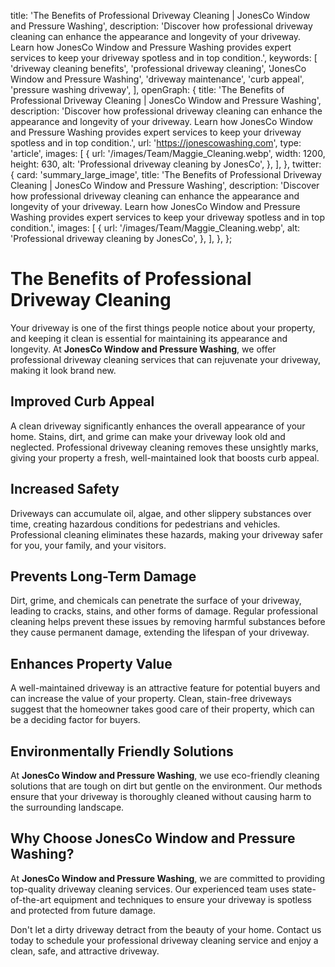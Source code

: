 
  title: 'The Benefits of Professional Driveway Cleaning | JonesCo Window and Pressure Washing',
  description: 'Discover how professional driveway cleaning can enhance the appearance and longevity of your driveway. Learn how JonesCo Window and Pressure Washing provides expert services to keep your driveway spotless and in top condition.',
  keywords: [
    'driveway cleaning benefits',
    'professional driveway cleaning',
    'JonesCo Window and Pressure Washing',
    'driveway maintenance',
    'curb appeal',
    'pressure washing driveway',
  ],
  openGraph: {
    title: 'The Benefits of Professional Driveway Cleaning | JonesCo Window and Pressure Washing',
    description: 'Discover how professional driveway cleaning can enhance the appearance and longevity of your driveway. Learn how JonesCo Window and Pressure Washing provides expert services to keep your driveway spotless and in top condition.',
    url: 'https://jonescowashing.com',
    type: 'article',
    images: [
      {
        url: '/images/Team/Maggie_Cleaning.webp',
        width: 1200,
        height: 630,
        alt: 'Professional driveway cleaning by JonesCo',
      },
    ],
  },
  twitter: {
    card: 'summary_large_image',
    title: 'The Benefits of Professional Driveway Cleaning | JonesCo Window and Pressure Washing',
    description: 'Discover how professional driveway cleaning can enhance the appearance and longevity of your driveway. Learn how JonesCo Window and Pressure Washing provides expert services to keep your driveway spotless and in top condition.',
    images: [
      {
        url: '/images/Team/Maggie_Cleaning.webp',
        alt: 'Professional driveway cleaning by JonesCo',
      },
    ],
  },
};

# The Benefits of Professional Driveway Cleaning

Your driveway is one of the first things people notice about your property, and keeping it clean is essential for maintaining its appearance and longevity. At **JonesCo Window and Pressure Washing**, we offer professional driveway cleaning services that can rejuvenate your driveway, making it look brand new.

## Improved Curb Appeal

A clean driveway significantly enhances the overall appearance of your home. Stains, dirt, and grime can make your driveway look old and neglected. Professional driveway cleaning removes these unsightly marks, giving your property a fresh, well-maintained look that boosts curb appeal.

## Increased Safety

Driveways can accumulate oil, algae, and other slippery substances over time, creating hazardous conditions for pedestrians and vehicles. Professional cleaning eliminates these hazards, making your driveway safer for you, your family, and your visitors.

## Prevents Long-Term Damage

Dirt, grime, and chemicals can penetrate the surface of your driveway, leading to cracks, stains, and other forms of damage. Regular professional cleaning helps prevent these issues by removing harmful substances before they cause permanent damage, extending the lifespan of your driveway.

## Enhances Property Value

A well-maintained driveway is an attractive feature for potential buyers and can increase the value of your property. Clean, stain-free driveways suggest that the homeowner takes good care of their property, which can be a deciding factor for buyers.

## Environmentally Friendly Solutions

At **JonesCo Window and Pressure Washing**, we use eco-friendly cleaning solutions that are tough on dirt but gentle on the environment. Our methods ensure that your driveway is thoroughly cleaned without causing harm to the surrounding landscape.

## Why Choose JonesCo Window and Pressure Washing?

At **JonesCo Window and Pressure Washing**, we are committed to providing top-quality driveway cleaning services. Our experienced team uses state-of-the-art equipment and techniques to ensure your driveway is spotless and protected from future damage.

Don't let a dirty driveway detract from the beauty of your home. Contact us today to schedule your professional driveway cleaning service and enjoy a clean, safe, and attractive driveway.
